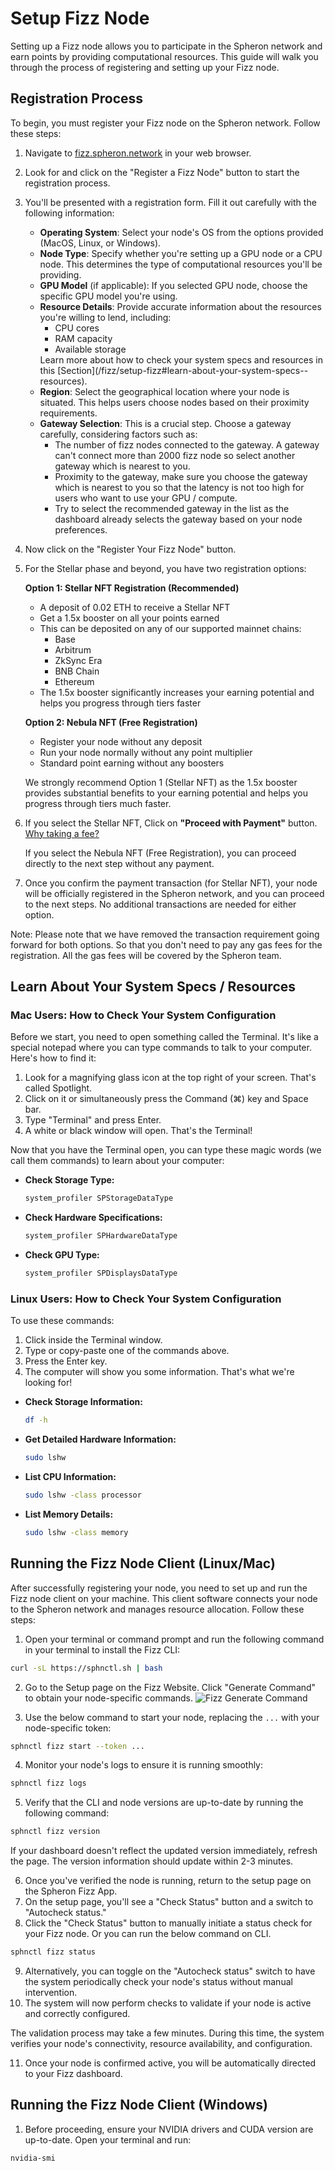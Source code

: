 
# Setup Fizz Node

Setting up a Fizz node allows you to participate in the Spheron network and earn points by providing computational resources. This guide will walk you through the process of registering and setting up your Fizz node.

## Registration Process

To begin, you must register your Fizz node on the Spheron network. Follow these steps:

1. Navigate to [fizz.spheron.network](https://fizz.spheron.network) in your web browser.
2. Look for and click on the "Register a Fizz Node" button to start the registration process.
3. You'll be presented with a registration form. Fill it out carefully with the following information:

   - **Operating System**: Select your node's OS from the options provided (MacOS, Linux, or Windows).
   - **Node Type**: Specify whether you're setting up a GPU node or a CPU node. This determines the type of computational resources you'll be providing.
   - **GPU Model** (if applicable): If you selected GPU node, choose the specific GPU model you're using.
   - **Resource Details**: Provide accurate information about the resources you're willing to lend, including:
     - CPU cores
     - RAM capacity
     - Available storage
      <Callout type="info">
        Learn more about how to check your system specs and resources in this [Section](/fizz/setup-fizz#learn-about-your-system-specs--resources).
      </Callout>
   - **Region**: Select the geographical location where your node is situated. This helps users choose nodes based on their proximity requirements.
   - **Gateway Selection**: This is a crucial step. Choose a gateway carefully, considering factors such as:
     - The number of fizz nodes connected to the gateway. A gateway can't connect more than 2000 fizz node so select another gateway which is nearest to you.
     - Proximity to the gateway, make sure you choose the gateway which is nearest to you so that the latency is not too high for users who want to use your GPU / compute.
     - Try to select the recommended gateway in the list as the dashboard already selects the gateway based on your node preferences.

5. Now click on the "Register Your Fizz Node" button. 

6. For the Stellar phase and beyond, you have two registration options:

   **Option 1: Stellar NFT Registration (Recommended)**
   - A deposit of 0.02 ETH to receive a Stellar NFT
   - Get a 1.5x booster on all your points earned
   - This can be deposited on any of our supported mainnet chains:
     - Base
     - Arbitrum
     - ZkSync Era
     - BNB Chain
     - Ethereum
   - The 1.5x booster significantly increases your earning potential and helps you progress through tiers faster

   **Option 2: Nebula NFT (Free Registration)**
   - Register your node without any deposit
   - Run your node normally without any point multiplier
   - Standard point earning without any boosters

   We strongly recommend Option 1 (Stellar NFT) as the 1.5x booster provides substantial benefits to your earning potential and helps you progress through tiers much faster.

7. If you select the Stellar NFT, Click on **"Proceed with Payment"** button. [Why taking a fee?](/fizz/fizz-phase#why-didnt-earlier-phases-have-a-registration-fee-and-why-is-there-a-fee-in-phase-3)

   If you select the Nebula NFT (Free Registration), you can proceed directly to the next step without any payment.

8. Once you confirm the payment transaction (for Stellar NFT), your node will be officially registered in the Spheron network, and you can proceed to the next steps. No additional transactions are needed for either option.

<Callout type="warning">
Note: Please note that we have removed the transaction requirement going forward for both options. So that you don't need to pay any gas fees for the registration. All the gas fees will be covered by the Spheron team.
</Callout>

## Learn About Your System Specs / Resources

### Mac Users: How to Check Your System Configuration

Before we start, you need to open something called the Terminal. It's like a special notepad where you can type commands to talk to your computer. Here's how to find it:

1. Look for a magnifying glass icon at the top right of your screen. That's called Spotlight.
2. Click on it or simultaneously press the Command (⌘) key and Space bar.
3. Type "Terminal" and press Enter.
4. A white or black window will open. That's the Terminal!

Now that you have the Terminal open, you can type these magic words (we call them commands) to learn about your computer:

- **Check Storage Type:**
   ```sh
   system_profiler SPStorageDataType
   ```

- **Check Hardware Specifications:**
   ```sh
   system_profiler SPHardwareDataType
   ```

- **Check GPU Type:**
   ```sh
   system_profiler SPDisplaysDataType
   ```


### Linux Users: How to Check Your System Configuration

To use these commands:
1. Click inside the Terminal window.
2. Type or copy-paste one of the commands above.
3. Press the Enter key.
4. The computer will show you some information. That's what we're looking for!

- **Check Storage Information:**
   ```sh
   df -h
   ```

- **Get Detailed Hardware Information:**
   ```sh
   sudo lshw
   ```

- **List CPU Information:**
   ```sh
   sudo lshw -class processor
   ```

- **List Memory Details:**
   ```sh
   sudo lshw -class memory
   ```

## Running the Fizz Node Client (Linux/Mac)

After successfully registering your node, you need to set up and run the Fizz node client on your machine. This client software connects your node to the Spheron network and manages resource allocation. Follow these steps:

1. Open your terminal or command prompt and run the following command in your terminal to install the Fizz CLI:
```sh
curl -sL https://sphnctl.sh | bash  
```
2. Go to the Setup page on the Fizz Website. Click "Generate Command" to obtain your node-specific commands.
![Fizz Generate Command](/fizz-generate-command.webp)

3. Use the below command to start your node, replacing the `...` with your node-specific token:
```sh
sphnctl fizz start --token ...  
```
4. Monitor your node's logs to ensure it is running smoothly:
```sh
sphnctl fizz logs  
```
5. Verify that the CLI and node versions are up-to-date by running the following command:

```sh
sphnctl fizz version  
```

<Callout type="info">
If your dashboard doesn't reflect the updated version immediately, refresh the page. The version information should update within 2-3 minutes.
</Callout>

6. Once you've verified the node is running, return to the setup page on the Spheron Fizz App.
7. On the setup page, you'll see a "Check Status" button and a switch to "Autocheck status." 
8. Click the "Check Status" button to manually initiate a status check for your Fizz node. Or you can run the below command on CLI.
```sh
sphnctl fizz status  
```
9. Alternatively, you can toggle on the "Autocheck status" switch to have the system periodically check your node's status without manual intervention.
10. The system will now perform checks to validate if your node is active and correctly configured.

<Callout type="info">
  The validation process may take a few minutes. During this time, the system verifies your node's connectivity, resource availability, and configuration.
</Callout>

11. Once your node is confirmed active, you will be automatically directed to your Fizz dashboard.

## Running the Fizz Node Client (Windows)

1. Before proceeding, ensure your NVIDIA drivers and CUDA version are up-to-date. Open your terminal and run:

```sh
nvidia-smi
```